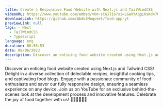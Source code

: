 ```yaml
---
title: Create a Responsive Food Website with Next.js and TailWindCSS
videoURL: https://www.youtube.com/embed/v0m-sCGilio?si=LGaXYAqgi0sNd47O
downloadLink: https://github.com/AbdulMoqueet/food-app-yt
previewLink: null
tags: - Next
  - TailWindCSS
  - TypeScript
language: eng
duration: 00:58:53
date: 08/06/2023
description: Discover an enticing food website created using Next.js and Tailwind CSS! Delight in a diverse collection of delectable recipes, insightful cooking tips, and captivating food blogs.
---
```


Discover an enticing food website created using Next.js and Tailwind CSS! Delight in a diverse collection of delectable recipes, insightful cooking tips, and captivating food blogs. Engage with a passionate community of food enthusiasts and savor our fully responsive design, ensuring a seamless experience on any device. Join us on YouTube for an exclusive behind-the-scenes look at the development process and innovative features. Celebrate the joy of food together with us! 🍔🥗🍕🍰🎥🌐
